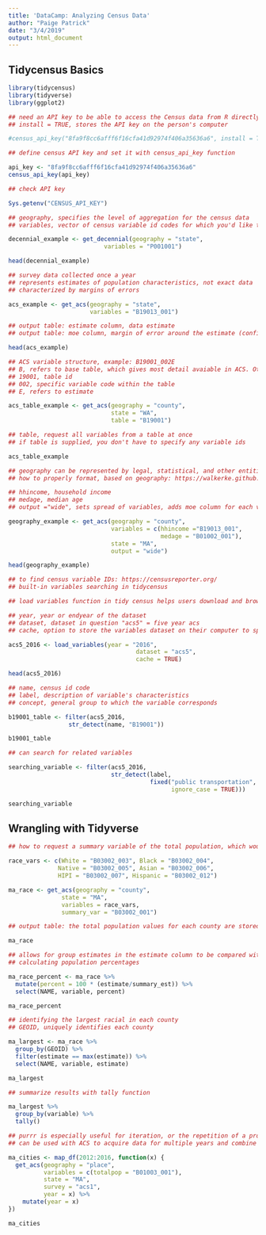 ```yaml
---
title: 'DataCamp: Analyzing Census Data'
author: "Paige Patrick"
date: "3/4/2019"
output: html_document
---
```


## Tidycensus Basics

```r
library(tidycensus)
library(tidyverse)
library(ggplot2)
```

```r
## need an API key to be able to access the Census data from R directly
## install = TRUE, stores the API key on the person's computer

#census_api_key("8fa9f8cc6afff6f16cfa41d92974f406a35636a6", install = TRUE)

## define census API key and set it with census_api_key function

api_key <- "8fa9f8cc6afff6f16cfa41d92974f406a35636a6"
census_api_key(api_key)

## check API key

Sys.getenv("CENSUS_API_KEY")
```


```r
## geography, specifies the level of aggregation for the census data
## variables, vector of census variable id codes for which you'd like to request data

decennial_example <- get_decennial(geography = "state",
                           variables = "P001001")

head(decennial_example)
```

```r
## survey data collected once a year
## represents estimates of population characteristics, not exact data
## characterized by margins of errors

acs_example <- get_acs(geography = "state",
                       variables = "B19013_001")

## output table: estimate column, data estimate 
## output table: moe column, margin of error around the estimate (confidence level of 90%)

head(acs_example)

## ACS variable structure, example: B19001_002E
## B, refers to base table, which gives most detail avaiable in ACS. Other prefixes: C (collapsed), DP (data profiles), S (subject tables)
## 19001, table id
## 002, specific variable code within the table
## E, refers to estimate

acs_table_example <- get_acs(geography = "county",
                             state = "WA",
                             table = "B19001")

## table, request all variables from a table at once
## if table is supplied, you don't have to specify any variable ids

acs_table_example
```

```r
## geography can be represented by legal, statistical, and other entities
## how to properly format, based on geography: https://walkerke.github.io/tidycensus/articles/basic-usage.html#geography-in-tidycensus

## hhincome, household income
## medage, median age
## output ="wide", sets spread of variables, adds moe column for each variable 

geography_example <- get_acs(geography = "county",
                             variables = c(hhincome ="B19013_001",
                                           medage = "B01002_001"),
                             state = "MA",
                             output = "wide")

head(geography_example)
```

```r
## to find census variable IDs: https://censusreporter.org/
## built-in variables searching in tidycensus

## load variables function in tidy census helps users download and browse datasets from the census website

## year, year or endyear of the dataset
## dataset, dataset in question "acs5" = five year acs
## cache, option to store the variables dataset on their computer to speed up future browsing

acs5_2016 <- load_variables(year = "2016",
                                    dataset = "acs5",
                                    cache = TRUE)

head(acs5_2016)
```

```r
## name, census id code
## label, description of variable's characteristics
## concept, general group to which the variable corresponds

b19001_table <- filter(acs5_2016, 
                 str_detect(name, "B19001"))

b19001_table

## can search for related variables 

searching_variable <- filter(acs5_2016,
                             str_detect(label,
                                        fixed("public transportation",
                                              ignore_case = TRUE)))

searching_variable
```

## Wrangling with Tidyverse 

```r
## how to request a summary variable of the total population, which would be useful as a denominator for race and ethinicity variables

race_vars <- c(White = "B03002_003", Black = "B03002_004",
              Native = "B03002_005", Asian = "B03002_006",
              HIPI = "B03002_007", Hispanic = "B03002_012")

ma_race <- get_acs(geography = "county",
               state = "MA",
               variables = race_vars,
               summary_var = "B03002_001")

## output table: the total population values for each county are stored in the summary_est column with the summary_moe column giving moe 

ma_race

## allows for group estimates in the estimate column to be compared with the total population in a given geographic area
## calculating population percentages

ma_race_percent <- ma_race %>%
  mutate(percent = 100 * (estimate/summary_est)) %>%
  select(NAME, variable, percent)

ma_race_percent

```

```r
## identifying the largest racial in each county 
## GEOID, uniquely identifies each county

ma_largest <- ma_race %>%
  group_by(GEOID) %>%
  filter(estimate == max(estimate)) %>%
  select(NAME, variable, estimate)

ma_largest

## summarize results with tally function 

ma_largest %>%
  group_by(variable) %>%
  tally()

```

```r
## purrr is especially useful for iteration, or the repetition of a process for a series of values
## can be used with ACS to acquire data for multiple years and combine those datasets into a single ouput dataset

ma_cities <- map_df(2012:2016, function(x) {
  get_acs(geography = "place",
          variables = c(totalpop = "B01003_001"),
          state = "MA",
          survey = "acs1",
          year = x) %>%
    mutate(year = x)
})

ma_cities
```








